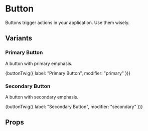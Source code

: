
<Meta title="Atoms/Button" of={buttonStories} />

# Button

Buttons trigger actions in your application. Use them wisely.

## Variants

### Primary Button

A button with primary emphasis.

<Canvas>
  <Story name="Primary">
    {buttonTwig({ label: "Primary Button", modifier: "primary" })}
  </Story>
</Canvas>

### Secondary Button

A button with secondary emphasis.

<Canvas>
  <Story name="Secondary">
    {buttonTwig({ label: "Secondary Button", modifier: "secondary" })}
  </Story>
</Canvas>

## Props

<ArgTypes of={buttonStories} />
